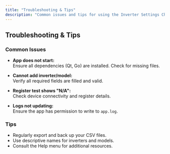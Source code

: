 ```yaml
---
title: "Troubleshooting & Tips"
description: "Common issues and tips for using the Inverter Settings Checker"
---
```


## Troubleshooting & Tips

### Common Issues

- **App does not start:**  
  Ensure all dependencies (Qt, Go) are installed. Check for missing files.

- **Cannot add inverter/model:**  
  Verify all required fields are filled and valid.

- **Register test shows "N/A":**  
  Check device connectivity and register details.

- **Logs not updating:**  
  Ensure the app has permission to write to `app.log`.

### Tips

- Regularly export and back up your CSV files.
- Use descriptive names for inverters and models.
- Consult the Help menu for additional resources.